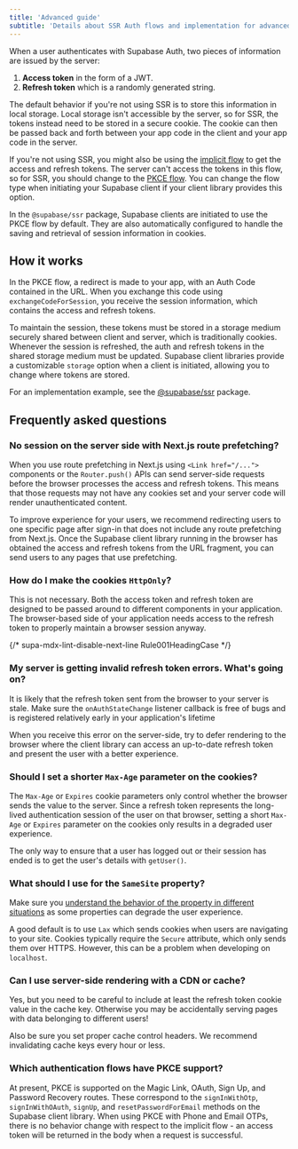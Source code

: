 ```yaml
---
title: 'Advanced guide'
subtitle: 'Details about SSR Auth flows and implementation for advanced users.'
---
```


When a user authenticates with Supabase Auth, two pieces of information are issued by the server:

1. **Access token** in the form of a JWT.
2. **Refresh token** which is a randomly generated string.

The default behavior if you're not using SSR is to store this information in local storage. Local storage isn't accessible by the server, so for SSR, the tokens instead need to be stored in a secure cookie. The cookie can then be passed back and forth between your app code in the client and your app code in the server.

If you're not using SSR, you might also be using the [implicit flow](/docs/guides/auth/sessions/implicit-flow) to get the access and refresh tokens. The server can't access the tokens in this flow, so for SSR, you should change to the [PKCE flow](/docs/guides/auth/sessions/pkce-flow). You can change the flow type when initiating your Supabase client if your client library provides this option.

<Admonition type="tip">

In the `@supabase/ssr` package, Supabase clients are initiated to use the PKCE flow by default. They are also automatically configured to handle the saving and retrieval of session information in cookies.

</Admonition>

## How it works

In the PKCE flow, a redirect is made to your app, with an Auth Code contained in the URL. When you exchange this code using `exchangeCodeForSession`, you receive the session information, which contains the access and refresh tokens.

To maintain the session, these tokens must be stored in a storage medium securely shared between client and server, which is traditionally cookies. Whenever the session is refreshed, the auth and refresh tokens in the shared storage medium must be updated. Supabase client libraries provide a customizable `storage` option when a client is initiated, allowing you to change where tokens are stored.

For an implementation example, see the [@supabase/ssr](https://github.com/supabase/auth-helpers/blob/main/packages/ssr/src/index.ts) package.

## Frequently asked questions

### No session on the server side with Next.js route prefetching?

When you use route prefetching in Next.js using `<Link href="/...">` components or the `Router.push()` APIs can send server-side requests before the browser processes the access and refresh tokens. This means that those requests may not have any cookies set and your server code will render unauthenticated content.

To improve experience for your users, we recommend redirecting users to one specific page after sign-in that does not include any route prefetching from Next.js. Once the Supabase client library running in the browser has obtained the access and refresh tokens from the URL fragment, you can send users to any pages that use prefetching.

### How do I make the cookies `HttpOnly`?

This is not necessary. Both the access token and refresh token are designed to be passed around to different components in your application. The browser-based side of your application needs access to the refresh token to properly maintain a browser session anyway.

{/* supa-mdx-lint-disable-next-line Rule001HeadingCase */}

### My server is getting invalid refresh token errors. What's going on?

It is likely that the refresh token sent from the browser to your server is stale. Make sure the `onAuthStateChange` listener callback is free of bugs and is registered relatively early in your application's lifetime

When you receive this error on the server-side, try to defer rendering to the browser where the client library can access an up-to-date refresh token and present the user with a better experience.

### Should I set a shorter `Max-Age` parameter on the cookies?

The `Max-Age` or `Expires` cookie parameters only control whether the browser sends the value to the server. Since a refresh token represents the long-lived authentication session of the user on that browser, setting a short `Max-Age` or `Expires` parameter on the cookies only results in a degraded user experience.

The only way to ensure that a user has logged out or their session has ended is to get the user's details with `getUser()`.

### What should I use for the `SameSite` property?

Make sure you [understand the behavior of the property in different situations](https://developer.mozilla.org/en-US/docs/Web/HTTP/Headers/Set-Cookie/SameSite) as some properties can degrade the user experience.

A good default is to use `Lax` which sends cookies when users are navigating to your site. Cookies typically require the `Secure` attribute, which only sends them over HTTPS. However, this can be a problem when developing on `localhost`.

### Can I use server-side rendering with a CDN or cache?

Yes, but you need to be careful to include at least the refresh token cookie value in the cache key. Otherwise you may be accidentally serving pages with data belonging to different users!

Also be sure you set proper cache control headers. We recommend invalidating cache keys every hour or less.

### Which authentication flows have PKCE support?

At present, PKCE is supported on the Magic Link, OAuth, Sign Up, and Password Recovery routes. These correspond to the `signInWithOtp`, `signInWithOAuth`, `signUp`, and `resetPasswordForEmail` methods on the Supabase client library. When using PKCE with Phone and Email OTPs, there is no behavior change with respect to the implicit flow - an access token will be returned in the body when a request is successful.
